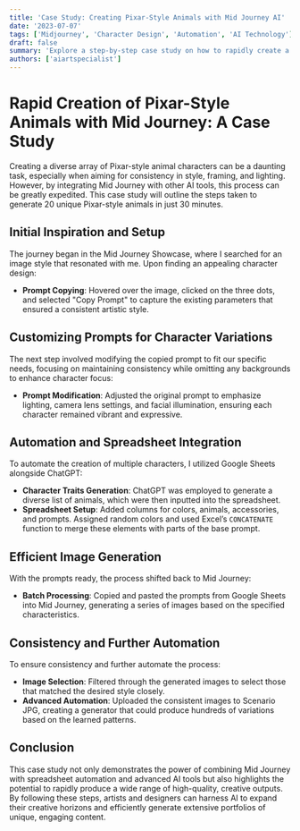 ```yaml
---
title: 'Case Study: Creating Pixar-Style Animals with Mid Journey AI'
date: '2023-07-07'
tags: ['Midjourney', 'Character Design', 'Automation', 'AI Technology']
draft: false
summary: 'Explore a step-by-step case study on how to rapidly create a series of Pixar-style animals using Mid Journey and additional AI tools.'
authors: ['aiartspecialist']
---
```


# Rapid Creation of Pixar-Style Animals with Mid Journey: A Case Study

Creating a diverse array of Pixar-style animal characters can be a daunting task, especially when aiming for consistency in style, framing, and lighting. However, by integrating Mid Journey with other AI tools, this process can be greatly expedited. This case study will outline the steps taken to generate 20 unique Pixar-style animals in just 30 minutes.

## Initial Inspiration and Setup

The journey began in the Mid Journey Showcase, where I searched for an image style that resonated with me. Upon finding an appealing character design:

- **Prompt Copying**: Hovered over the image, clicked on the three dots, and selected "Copy Prompt" to capture the existing parameters that ensured a consistent artistic style.

## Customizing Prompts for Character Variations

The next step involved modifying the copied prompt to fit our specific needs, focusing on maintaining consistency while omitting any backgrounds to enhance character focus:

- **Prompt Modification**: Adjusted the original prompt to emphasize lighting, camera lens settings, and facial illumination, ensuring each character remained vibrant and expressive.

## Automation and Spreadsheet Integration

To automate the creation of multiple characters, I utilized Google Sheets alongside ChatGPT:

- **Character Traits Generation**: ChatGPT was employed to generate a diverse list of animals, which were then inputted into the spreadsheet.
- **Spreadsheet Setup**: Added columns for colors, animals, accessories, and prompts. Assigned random colors and used Excel’s `CONCATENATE` function to merge these elements with parts of the base prompt.

## Efficient Image Generation

With the prompts ready, the process shifted back to Mid Journey:

- **Batch Processing**: Copied and pasted the prompts from Google Sheets into Mid Journey, generating a series of images based on the specified characteristics.

## Consistency and Further Automation

To ensure consistency and further automate the process:

- **Image Selection**: Filtered through the generated images to select those that matched the desired style closely.
- **Advanced Automation**: Uploaded the consistent images to Scenario JPG, creating a generator that could produce hundreds of variations based on the learned patterns.

## Conclusion

This case study not only demonstrates the power of combining Mid Journey with spreadsheet automation and advanced AI tools but also highlights the potential to rapidly produce a wide range of high-quality, creative outputs. By following these steps, artists and designers can harness AI to expand their creative horizons and efficiently generate extensive portfolios of unique, engaging content.
